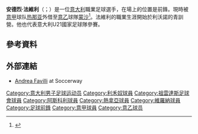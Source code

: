 {{noteTA
|G1=Football
|G2=意甲
}}
{{Infobox football biography
| name = Andrea Favilli
| image = 
| caption = 
| fullname = Andrea Favilli
| birth_date = {{Birth date and age|1997|5|17|df=y}}
| birth_place = [[意大利|意大利]][[比薩|比薩]]
| height = 1.91 m
| position = 前鋒
| currentclub = [[蒙扎足球俱乐部|蒙沙]] ([[热那亚板球与足球俱乐部|热那亚]]外借)
| clubnumber = 19
| youthyears1 = 2013–2015
| youthclubs1 = [[利沃诺足球俱乐部|利禾奴]]
| youthyears2 = 2015–2016
| youthclubs2 = → [[尤文图斯足球俱乐部|祖雲達斯]] (loan)
| years1 = 2015–2017
| clubs1 = [[利沃诺足球俱乐部|利禾奴]]
| caps1 = 0
| goals1 = 0
| years2 = 2015–2016
| clubs2 = → [[尤文图斯足球俱乐部|祖雲達斯]] (loan)
| caps2 = 1
| goals2 = 0
| years3 = 2016–2017
| clubs3 = → [[阿斯科利足球俱樂部|阿斯科利]] (loan)
| caps3 = 30
| goals3 = 8
| years4 = 2017–2018
| clubs4 = [[阿斯科利足球俱樂部|阿斯科利]]
| caps4 = 12
| goals4 = 5
| years5 = 2018–2019
| clubs5 = [[尤文图斯足球俱乐部|祖雲達斯]]
| caps5 = 0
| goals5 = 0
| years6 = 2018–2019
| clubs6 = → [[热那亚板球与足球俱乐部|热那亚]] (loan)
| caps6 = 6
| goals6 = 0
| years7 = 2019–
| clubs7 = [[热那亚板球与足球俱乐部|热那亚]]
| caps7 = 21
| goals7 = 0
| years8 = 2020–2021
| clubs8 = → [[維羅納足球俱樂部|維羅納]] (loan)
| caps8 = 11
| goals8 = 2
| years9 = 2021–
| clubs9 = → [[蒙扎足球俱乐部|蒙沙]] (loan)
| caps9 = 0
| goals9 = 0
| nationalyears1 = 2015–2016
| nationalteam1 = 意大利U19
| nationalcaps1 = 12
| nationalgoals1 = 5
| nationalyears2 = 2016–2017
| nationalteam2 = 意大利U20
| nationalcaps2 = 10
| nationalgoals2 = 1
| nationalyears3 = 2017–2019
| nationalteam3 = [[意大利21歲以下國家足球隊|意大利U21]]
| nationalcaps3 = 9
| nationalgoals3 = 1
| totalcaps = 
| totalgoals = 
| pcupdate = 10:55, 31 August 2021 (UTC)
| ntupdate = 15 October 2018
}}

'''安德烈·法維利'''（{{lang-it|Andrea Favilli}}；{{bd|1997年|5月17日}}）是一位[[意大利|意大利]]職業足球選手，在場上的位置是前鋒。現時被[[意大利甲組足球聯賽|意甲]]球队[[热那亚板球与足球俱乐部|热那亚]]外借至[[意乙|意乙]]球隊[[蒙扎足球俱乐部|蒙沙]]<ref name="soccerway">{{cite web|url=http://int.soccerway.com/players/andrea-favilli/393223/|title=Italy - A. Favilli - Profile with news, career statistics and history - Soccerway|publisher=soccerway.com|accessdate=7 February 2016|archive-date=2021-02-19|archive-url=https://web.archive.org/web/20210219201456/https://int.soccerway.com/players/andrea-favilli/393223/|dead-url=no}}</ref>。法維利的職業生涯開始於利沃諾的青訓營。他也代表意大利U21國家足球隊參賽。

==參考資料==
{{Reflist}}

==外部連結==
*[http://nr.soccerway.com/players/andrea-favilli/393223/ Andrea Favilli] {{Wayback|url=http://nr.soccerway.com/players/andrea-favilli/393223/ |date=20201108024014 }} at Soccerway

<!--{{熱拿亞球員名單}}-->
{{蒙扎球员名单}}

{{DEFAULTSORT: Favilli, Andrea}}
[[Category:意大利男子足球运动员|Category:意大利男子足球运动员]]
[[Category:利禾奴球員|Category:利禾奴球員]]
[[Category:祖雲達斯足球會球員|Category:祖雲達斯足球會球員]]
[[Category:阿斯科利球員|Category:阿斯科利球員]]
[[Category:熱拿亞球員|Category:熱拿亞球員]]
[[Category:維羅納球員|Category:維羅納球員]]
[[Category:足球前鋒|Category:足球前鋒]]
[[Category:意甲球員|Category:意甲球員]]
[[Category:意乙球员|Category:意乙球员]]